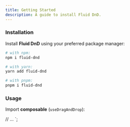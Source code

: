 ```yaml
---
title: Getting Started
description: A guide to install Fluid DnD.
---
```



### Installation

Install **Fluid DnD** using your preferred package manager:

```bash
# with npm:
npm i fluid-dnd

# with yarn:
yarn add fluid-dnd

# with pnpm:
pnpm i fluid-dnd
```

### Usage

Import **composable** (`useDragAndDrop`):

  // ...
`;

<Code code={compositionApiCode} lang="tsx" />
